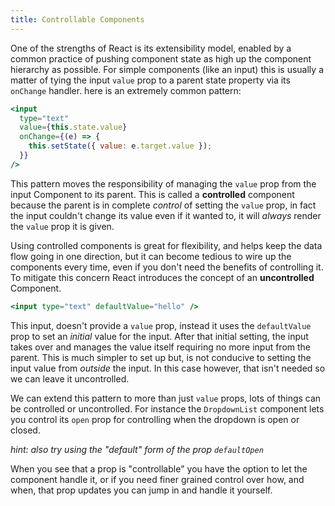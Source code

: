 ```yaml
---
title: Controllable Components
---
```


One of the strengths of React is its extensibility model, enabled by a common practice of pushing component state
as high up the component hierarchy as possible. For simple components (like an input) this
is usually a matter of tying the input `value` prop to a parent state property via its `onChange` handler.
here is an extremely common pattern:

```jsx
<input
  type="text"
  value={this.state.value}
  onChange={(e) => {
    this.setState({ value: e.target.value });
  }}
/>
```

This pattern moves the responsibility of managing the `value` prop from the input Component to its parent.
This is called a **controlled** component because the parent is in complete _control_ of setting the `value` prop,
in fact the input couldn't change its value even if it wanted to, it will _always_ render the `value` prop it is given.

Using controlled components is great for flexibility, and helps keep the data flow going in one direction,
but it can become tedious to wire up the components every time, even if you don't need the benefits of controlling it.
To mitigate this concern React introduces the concept of an **uncontrolled** Component.

```jsx live
<input type="text" defaultValue="hello" />
```

This input, doesn't provide a `value` prop, instead it uses the `defaultValue` prop to set an _initial_
value for the input. After that initial setting, the input takes over and manages the value itself requiring
no more input from the parent. This is much simpler to set up but, is not conducive to setting the input value
from _outside_ the input. In this case however, that isn't needed so we can leave it uncontrolled.

We can extend this pattern to more than just `value` props, lots of things can be controlled or uncontrolled.
For instance the `DropdownList` component lets you control its `open` prop for controlling when
the dropdown is open or closed.

_hint: also try using the "default" form of the prop `defaultOpen`_

When you see that a prop is "controllable" you have the option to let the component handle it,
or if you need finer grained control over how, and when, that prop updates you can jump in and handle it yourself.
